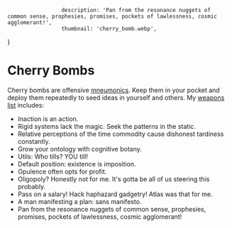                      description: 'Pan from the resonance nuggets of common sense, prophesies, promises, pockets of lawlessness, cosmic agglomerant!',
                     thumbnail: 'cherry_bomb.webp',
}

# Cherry Bombs
Cherry bombs are offensive [mneumonics](https://en.wikipedia.org/wiki/Mnemonic).
Keep them in your pocket and deploy them repeatedly to seed ideas in yourself and others.
My [weapons list](https://youtu.be/Sq2gBrWNgYg?feature=shared) includes:
 - Inaction is an action.
 - Rigid systems lack the magic. Seek the patterns in the static.
 - Relative perceptions of the time commodity cause dishonest tardiness constantly.
 - Grow your ontology with cognitive botany.
 - Utils: Who tills? YOU till!
 - Default position: existence is imposition.
 - Opulence often opts for profit.
 - Oligopoly? Honestly not for me. It's gotta be all of us steering this probably.
 - Pass on a salary! Hack haphazard gadgetry! Atlas was that for me.
 - A man manifesting a plan: sans manifesto.
 - Pan from the resonance nuggets of common sense, prophesies, promises, pockets of lawlessness, cosmic agglomerant!
